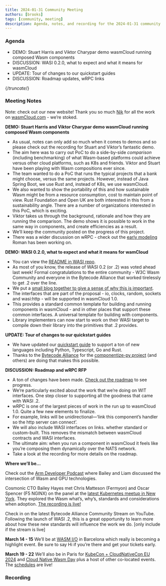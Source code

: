 ```yaml
---
title: 2024-01-31 Community Meeting
authors: [brooks]
tags: [community, meeting]
description: Agenda, notes, and recording for the 2024-01-31 community meeting
---
```



### Agenda

- DEMO: Stuart Harris and Viktor Charypar demo wasmCloud running composed Wasm components
- DISCUSSION: WASI 0.2.0, what to expect and what it means for wasmCloud
- UPDATE: Tour of changes to our quickstart guides
- DISCUSSION: Roadmap updates, wRPC links

{/*truncate*/}

### Meeting Notes

Note: check out our new website! Thank you so much [Nik](https://github.com/boomskats) for all the work on [wasmCloud.com](http://wasmCloud.com) - we’re stoked.

**DEMO: Stuart Harris and Viktor Charypar demo wasmCloud running composed Wasm components**

- As usual, notes can only add so much when it comes to demos and so please check out the recording for Stuart and Viktor’s fantastic demo.
- The aim here was to carry out PoC to do a side-by-side *comparison* (including benchmarking) of what Wasm-based platforms could achieve versus other cloud platforms, such as K8s and friends. Viktor and Stuart have been playing with Wasm compositions ever since.
- The team wanted to do a PoC that runs the typical projects that a bank might choose, versus the same projects. However, instead of Java Spring Boot, we use Rust and, instead of K8s, we use wasmCloud.
- We also wanted to show the portability of this and how sustainable Wasm might be from a resource consumption, cost to maintain point of view. Rust Foundation and Open UK are both interested in this from a sustainability angle. There are a number of organizations interested in this PoC, which is exciting.
- Viktor takes us through the background, rationale and how they are running the comparison. The demo shows it is possible to work in the same way in components, and create efficiencies as a result.
- We’ll keep the community posted on the progress of this project.
- There was a wider discussion on wRPC - check out the [early modeling](https://github.com/rvolosatovs/wrpc/tree/main) Roman has been working on.

**DEMO: WASI 0.2.0, what to expect and what it means for wamCloud**

- You can view the [README in WASI repo](https://github.com/WebAssembly/WASI/blob/main/preview2/README.md).
- As most of you know, the release of WASI 0.2 (or .2) was voted ahead last week! Formal congratulations to the entire community - W3C Wasm Community and everyone in the Bytecode Alliance that worked tirelessly to get .2 over the line.
- We put a [small blog together to give a sense of why this is important](https://wasmcloud.com/blog/wasi-preview-2-officially-launches).
- The interfaces that are part of the proposal - io, clocks, random, sockets and wasi:http - will be supported in wasmCloud 1.0.
- This provides a standard common template for building and running components in wasmCloud - and in other places that support these common interfaces. A universal template for building with components.
- Library implementers can now start to work on their WASI target to compile down their library into the primitives that .2 provides.

**UPDATE: Tour of changes to our quickstart guides**

- We have updated our [quickstart guide](https://wasmcloud.com/docs/tour/hello-world) to support a ton of new languages including Python, Typescript, Go and Rust.
- Thanks to the [Bytecode Alliance](https://bytecodealliance.org/) for the [componentize-py project](https://github.com/bytecodealliance/componentize-py) (and others) are doing that makes this possible.

**DISCUSSION: Roadmap and wRPC RFP**

- A ton of changes have been made. [Check out the roadmap](https://github.com/orgs/wasmCloud/projects/7/views/8) to see progress.
- We’re particularly excited about the work that we’re doing on WIT interfaces. One step closer to supporting all the goodness that came with WASI .2.
- wRPC is one of the largest pieces of work in the run up to wasmCloud 1.0. Quite a few new elements to finalize.
- For example, links will be unidirectional—‘link this component’s handler so the http server can connect’.
- We will also include WASI interfaces on links. whether standard or custom-built. This removes the mismatch between wasmCloud contracts and WASI interfaces.
- The ultimate aim: when you run a component in wasmCloud it feels like you’re composing them dynamically over the NATS network.
- Take a look at the recording for more details on the roadmap.

**Where we’ll be…**

Check out the [Arm Developer Podcast](https://www.youtube.com/watch?v=iDTHXGuqXAI) where Bailey and Liam discussed the intersection of Wasm and GPU technologies.

Cosmonic CTO Bailey Hayes met Chris Matteson (Fermyon) and Oscar Spencer (F5 NGINX) on the panel at the [latest Kubernetes meetup in New York](https://www.meetup.com/new-york-kubernetes-meetup/events/297886914/). They explored the Wasm what’s, why’s, standards and considerations when adoption. [The recording is live!](https://youtu.be/ThcQNR-aVvI)

Check in on the latest Bytecode Alliance Community Stream on YouTube. Following the launch of WASI .2, this is a great opportunity to learn more about how these new standards will influence the work we do. [only include if the stream is live]

**March 14 - 15** We’ll be at [WASM I/O](https://2024.wasmio.tech/) in Barcelona which really is becoming a highlight event. Be sure to say Hi if you’re there and get your tickets early.

**March 19 - 22** We’ll also be in Paris for [KubeCon + CloudNativeCon EU 2024](https://events.linuxfoundation.org/kubecon-cloudnativecon-europe/) and [Cloud Native Wasm Day](https://events.linuxfoundation.org/kubecon-cloudnativecon-europe/co-located-events/cloud-native-wasm-day/) plus a host of other co-located events. The [schedules](https://events.linuxfoundation.org/kubecon-cloudnativecon-europe/program/schedule/) are live!

### Recording

<ReactPlayer url='https://www.youtube.com/watch?v=5JVZuF47mVw' controls />
